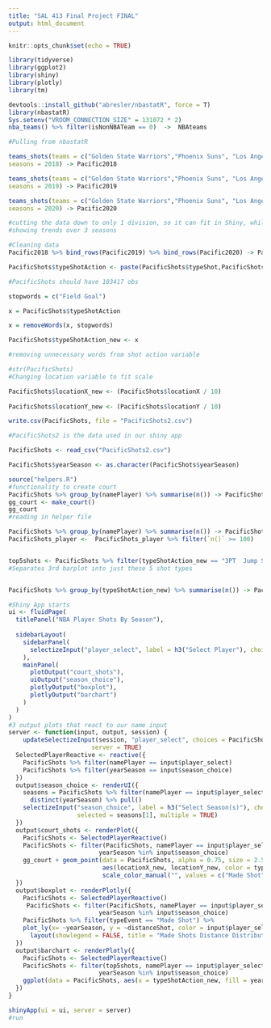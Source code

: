 ```yaml
---
title: "SAL 413 Final Project FINAL"
output: html_document
---
```


```r
knitr::opts_chunk$set(echo = TRUE)
```

```r
library(tidyverse)
library(ggplot2)
library(shiny)
library(plotly)
library(tm)
```

```r
devtools::install_github("abresler/nbastatR", force = T)
library(nbastatR)
Sys.setenv("VROOM_CONNECTION_SIZE" = 131072 * 2)
nba_teams() %>% filter(isNonNBATeam == 0)  ->  NBAteams

#Pulling from nbastatR
```

```r
teams_shots(teams = c("Golden State Warriors","Phoenix Suns", "Los Angeles Lakers", "Sacramento Kings", "Los Angeles Clippers"), 
seasons = 2018) -> Pacific2018

teams_shots(teams = c("Golden State Warriors","Phoenix Suns", "Los Angeles Lakers", "Sacramento Kings", "Los Angeles Clippers"),
seasons = 2019) -> Pacific2019

teams_shots(teams = c("Golden State Warriors","Phoenix Suns", "Los Angeles Lakers", "Sacramento Kings", "Los Angeles Clippers"),
seasons = 2020) -> Pacific2020

#cutting the data down to only 1 division, so it can fit in Shiny, while still 
#showing trends over 3 seasons
```


```r
#Cleaning data
Pacific2018 %>% bind_rows(Pacific2019) %>% bind_rows(Pacific2020) -> PacificShots

PacificShots$typeShotAction <- paste(PacificShots$typeShot,PacificShots$typeAction)

#PacificShots should have 103417 obs

stopwords = c("Field Goal")

x = PacificShots$typeShotAction

x = removeWords(x, stopwords)

PacificShots$typeShotAction_new <- x

#removing unnecessary words from shot action variable
```


```r
#str(PacificShots)
#Changing location variable to fit scale

PacificShots$locationX_new <- (PacificShots$locationX / 10)
  
PacificShots$locationY_new <- (PacificShots$locationY / 10)

write.csv(PacificShots, file = "PacificShots2.csv")

#PacificShots2 is the data used in our shiny app
```


```r
PacificShots <- read_csv("PacificShots2.csv")
```

```r
PacificShots$yearSeason <- as.character(PacificShots$yearSeason)
```

```r
source("helpers.R")
#functionality to create court
PacificShots %>% group_by(namePlayer) %>% summarise(n()) -> PacificShots_player
gg_court <- make_court()
gg_court
#reading in helper file
```

```r
PacificShots %>% group_by(namePlayer) %>% summarise(n()) -> PacificShots_player
PacificShots_player <-  PacificShots_player %>% filter(`n()` >= 100)


top5shots <- PacificShots %>% filter(typeShotAction_new == "3PT  Jump Shot" | typeShotAction_new == "2PT  Driving Layup Shot" | typeShotAction_new ==  "2PT  Pullup Jump shot" | typeShotAction_new ==  "2PT  Dunk Shot" | typeShotAction_new == "2PT  Floating Jump shot")
#Separates 3rd barplot into just these 5 shot types


PacificShots %>% group_by(typeShotAction_new) %>% summarise(n()) -> PacificShots_type
```

```r
#Shiny App starts
ui <- fluidPage(
  titlePanel("NBA Player Shots By Season"),
  
  sidebarLayout(
    sidebarPanel(
      selectizeInput("player_select", label = h3("Select Player"), choices = NULL)
    ),
    mainPanel(
      plotOutput("court_shots"),
      uiOutput("season_choice"),
      plotlyOutput("boxplot"),
      plotlyOutput("barchart")
    )
  )
)
#3 output plots that react to our name input
server <- function(input, output, session) {
    updateSelectizeInput(session, "player_select", choices = PacificShots_player$namePlayer,
                       server = TRUE)
  SelectedPlayerReactive <- reactive({
    PacificShots %>% filter(namePlayer == input$player_select)
    PacificShots %>% filter(yearSeason == input$season_choice)
  })
  output$season_choice <- renderUI({
    seasons = PacificShots %>% filter(namePlayer == input$player_select) %>%
      distinct(yearSeason) %>% pull()
    selectizeInput("season_choice", label = h3("Select Season(s)"), choices = seasons,
                   selected = seasons[1], multiple = TRUE)
  })
  output$court_shots <- renderPlot({
    PacificShots <- SelectedPlayerReactive()
    PacificShots <- filter(PacificShots, namePlayer == input$player_select,
                         yearSeason %in% input$season_choice)
    gg_court + geom_point(data = PacificShots, alpha = 0.75, size = 2.5,
                          aes(locationX_new, locationY_new, color = typeEvent, shape = yearSeason)) +
                          scale_color_manual("", values = c("Made Shot" = "blue", "Missed Shot"= "orange"))
  })
  output$boxplot <- renderPlotly({
    PacificShots <- SelectedPlayerReactive()
     PacificShots <- filter(PacificShots, namePlayer == input$player_select,
                         yearSeason %in% input$season_choice)
    PacificShots %>% filter(typeEvent == "Made Shot") %>%
    plot_ly(x= ~yearSeason, y = ~distanceShot, color = input$player_select, type = "box") %>% 
      layout(showlegend = FALSE, title = "Made Shots Distance Distribution By Season")
  })
  output$barchart <- renderPlotly({
    PacificShots <- SelectedPlayerReactive()
    PacificShots <- filter(top5shots, namePlayer == input$player_select,
                         yearSeason %in% input$season_choice)
    ggplot(data = PacificShots, aes(x = typeShotAction_new, fill = yearSeason)) + geom_bar(position = "dodge") + ggtitle("Shot Type Distribution By Year") + xlab("Shot Type") + ylab("Count of Shot Type")
  })
}
```

```r
shinyApp(ui = ui, server = server)
#run
```

